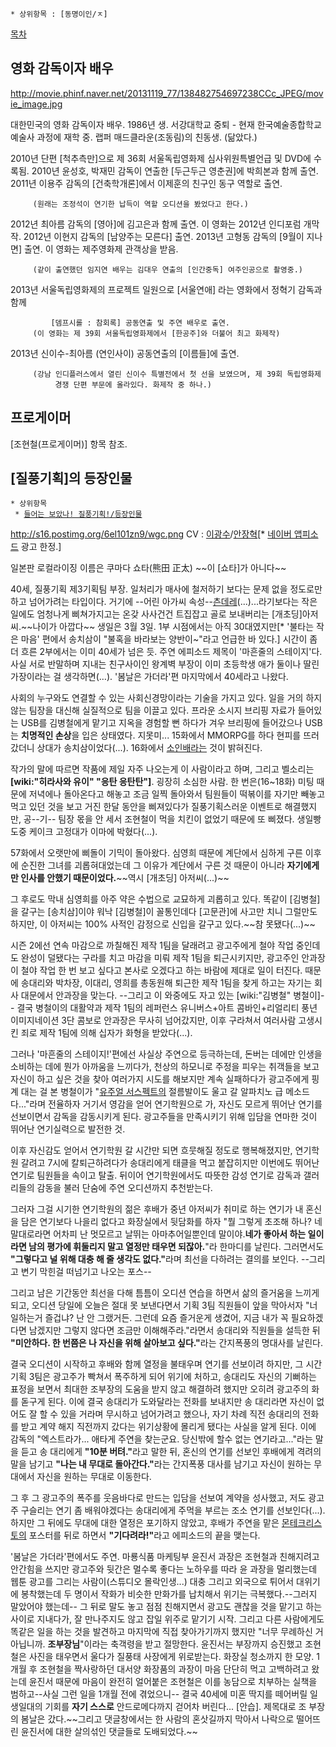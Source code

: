  * 상위항목 : [동명이인/ㅈ]
[[목차]]

== 영화 감독이자 배우 ==

http://movie.phinf.naver.net/20131119_77/138482754697238CCc_JPEG/movie_image.jpg

대한민국의 영화 감독이자 배우.
1986년 생.
서강대학교 중퇴 - 현재 한국예술종합학교 예술사 과정에 재학 중.
랩퍼 매드클라운(조동림)의 친동생. (닮았다.)

2010년 단편 [척추측만]으로 제 36회 서울독립영화제 심사위원특별언급 및 DVD에 수록됨.
2010년 윤성호, 박재민 감독이 연출한 [두근두근 영춘권]에 박희본과 함께 출연.
2011년 이용주 감독의 [건축학개론]에서 이제훈의 친구인 동구 역할로 출연.
      (원래는 조정석이 연기한 납득이 역할 오디션을 봤었다고 한다.)
2012년 최아름 감독의 [영아]에 김고은과 함께 출연. 이 영화는 2012년 인디포럼 개막작.
2012년 이현지 감독의 [남양주는 모른다] 출연.
2013년 고형동 감독의 [9월이 지나면] 출연. 이 영화는 제주영화제 관객상을 받음.
      (같이 출연했던 임지연 배우는 김대우 연출의 [인간중독] 여주인공으로 촬영중.)
2013년 서울독립영화제의 프로젝트 일원으로 [서울연애] 라는 영화에서 정혁기 감독과 함께
          [뎀프시롤 : 참회록] 공동연출 및 주연 배우로 출연. 
      (이 영화는 제 39회 서울독립영화제에서 [한공주]와 더불어 최고 화제작)
2013년 신이수-최아름 (연인사이) 공동연출의 [이름들]에 출연.
      (강남 인디플러스에서 열린 신이수 특별전에서 첫 선을 보였으며, 제 39회 독립영화제
           경쟁 단편 부문에 올라있다. 화제작 중 하나.)

== 프로게이머 ==
[조현철(프로게이머)] 항목 참조.
== [질풍기획]의 등장인물 ==

 * 상위항목
  * [[들어는 보았나! 질풍기획!/등장인물]]

http://s16.postimg.org/6el101zn9/wgc.png
CV : [[이광수]]/[[안장혁]][* [[네이버 앱피소드]] 광고 한정.]

일본판 로컬라이징 이름은 쿠마다 쇼타(熊田 正太) ~~이 [쇼타]가 아니다~~

40세, 질풍기획 제3기획팀 부장. 일처리가 매사에 철저하기 보다는 문제 없을 정도로만 하고 넘어가려는 타입이다. 거기에 --어린 아가씨 속성--[[츤데레]](...)...라기보다는 작은 일에도 엄청나게 삐쳐가지고는 온갖 사사건건 트집잡고 골로 보내버리는 [개초딩]아저씨.~~나이가 아깝다~~ 생일은 3월 3일. 1부 시점에서는 아직 30대였지만[* '불타는 작은 마음' 편에서 송치삼이 "불혹을 바라보는 양반이~"라고 언급한 바 있다.] 시간이 좀 더 흐른 2부에서는 이미 40세가 넘은 듯. 주연 에피소드 제목이 '마흔줄의 스테이지'다. 사실 서로 반말하며 지내는 친구사이인 왕계벽 부장이 이미 초등학생 애가 둘이나 딸린 가장이라는 걸 생각하면(…). '봄날은 가더라'편 마지막에서 40세라고 나왔다.

사회의 누구와도 연결할 수 있는 사회신경망이라는 기술을 가지고 있다. 일을 거의 하지 않는 팀장을 대신해 실질적으로 팀을 이끌고 있다. 프라운 소시지 브리핑 자료가 들어있는 USB를 김병철에게 맡기고 지옥을 경험할 뻔 하다가 겨우 브리핑에 들어갔으나 USB는 '''치명적인 손상'''을 입은 상태였다. 지못미...  15화에서 MMORPG를 하다 현피를 뜨러 갔더니 상대가 송치삼이었다(...). 16화에서 [[소인배]]라는 것이 밝혀진다.

작가의 말에 따르면 작품에 제일 자주 나오는게 이 사람이라고 하며, 그리고 벨소리는 '''[wiki:"히라사와 유이" "응탄 응탄탄"]'''. 굉장히 소심한 사람. 한 번은(16~18화) 미팅 때문에 저녁에나 돌아온다고 해놓고 조금 일찍 돌아와서 팀원들이 떡볶이를 자기만 빼놓고 먹고 있던 것을 보고 거진 한달 동안을 삐져있다가 질풍기획스러운 이벤트로 해결했지만, 공--기-- 팀장 몫을 안 세서 조현철이 먹을 치킨이 없었기 때문에 또 삐졌다. 생일빵 도중 케이크 고정대가 이마에 박혔다(...).

57화에서 오랫만에 삐돌이 기믹이 돌아왔다. 심영희 때문에 계단에서 심하게 구른 이후에 순진한 그녀를 괴롭혀대었는데 그 이유가 계단에서 구른 것 때문이 아니라 '''자기에게만 인사를 안했기 때문이었다.'''~~역시 [개초딩] 아저씨(...)~~

그 후로도 막내 심영희를 아주 약은 수법으로 교묘하게 괴롭히고 있다. 똑같이 [김병철]을 갈구는 [송치삼]이야 워낙 [김병철]이 꼴통인데다 [고문관]에 사고만 치니 그럴만도 하지만, 이 아저씨는 100% 사적인 감정으로 신입을 갈구고 있다.~~참 못됐다(...)~~

시즌 2에선 연속 마감으로 까칠해진 제작 1팀을 달래려고 광고주에게 철야 작업 중인데도 완성이 덜됐다는 구라를 치고 마감을 미뤄 제작 1팀을 퇴근시키지만, 광고주인 안과장이 철야 작업 한 번 보고 싶다고 본사로 오겠다고 하는 바람에 제대로 일이 터진다. 때문에 송대리와 박차장, 이대리, 영희를 총동원해 퇴근한 제작 1팀을 찾게 하고는 자기는 회사 대문에서 안과장을 맞는다. --그리고 이 와중에도 자고 있는 [wiki:"김병철" 병철이]-- 
결국 병철이의 대활약과 제작 1팀의 레퍼런스 유니버스+아트 콤바인+리얼리티 풍년 이미지네이션 3단 콤보로 안과장은 무사히 넘어갔지만, 이후 구라쳐서 여러사람 고생시킨 죄로 제작 1팀에 의해 십자가 화형을 받았다(...).

그러나 '마흔줄의 스테이지!'편에선 사실상 주연으로 등극하는데, 돈버는 데에만 인생을 소비하는 데에 뭔가 아까움을 느끼다가, 천상의 하모니로 주정을 피우는 취객들을 보고 자신이 하고 싶은 것을 찾아 여러가지 시도를 해보지만 계속 실패하다가 광고주에게 핑계 대는 걸 본 병철이가 "[[유주얼 서스펙트]]의 절름발이도 울고 갈 알파치노 급 메소드다..."라며 전율하자 거기서 영감을 얻어 연기학원으로 가, 자신도 모르게 뛰어난 연기를 선보이면서 감독을 감동시키게 된다. 광고주들을 만족시키기 위해 입담을 연마한 것이 뛰어난 연기실력으로 발전한 것.

이후 자신감도 얻어서 연기학원 갈 시간만 되면 흐뭇해질 정도로 행복해졌지만, 연기학원 갈려고 7시에 칼퇴근하려다가 송대리에게 태클을 먹고 붙잡히지만 이번에도 뛰어난 연기로 팀원들을 속이고 탈출. 뒤이어 연기학원에서도 따뜻한 감성 연기로 감독과 갤러리들의 감동을 불러 단숨에 주연 오디션까지 추천받는다.

그러자 그걸 시기한 연기학원의 젊은 후배가 중년 아저씨가 취미로 하는 연기가 내 혼신을 담은 연기보다 나을리 없다고 화장실에서 뒷담화를 하자 "뭘 그렇게 초조해 하나? 네 말대로라면 어차피 난 멋모르고 날뛰는 아마추어일뿐인데 말이야.'''네가 좋아서 하는 일이라면 남의 평가에 휘둘리지 말고 열정만 태우면 되잖아.'''"라 한마디를 날린다. 그러면서도 '''"그렇다고 널 위해 대충 해 줄 생각도 없다."'''라며 최선을 다하려는 결의를 보인다. --그리고 변기 막힌걸 떠넘기고 나오는 포스--  

그리고 남은 기간동안 최선을 다해 틈틈이 오디션 연습을 하면서 삶의 즐거움을 느끼게 되고, 오디션 당일에 오늘은 절대 못 보낸다면서 기획 3팀 직원들이 앞을 막아서자 "너 일하는거 즐겁냐? 난 안 그랬거든. 그런데 요즘 즐거운게 생겼어, 지금 내가 꼭 필요하겠다면 남겠지만 그렇지 않다면 조금만 이해해주라."라면서 송대리와 직원들을 설득한 뒤 '''"미안하다. 한 번쯤은 나 자신을 위해 살아보고 싶다."'''라는 간지폭풍의 명대사를 날린다.

결국 오디션이 시작하고 후배와 함께 열정을 불태우며 연기를 선보이려 하지만, 그 시간 기획 3팀은 광고주가 빡쳐서 폭주하게 되어 위기에 처하고, 송대리도 자신의 기뻐하는 표정을 보면서 최대한 조부장의 도움을 받지 않고 해결하려 했지만 오히려 광고주의 화를 돋구게 된다. 이에 결국 송대리가 도와달라는 전화를 보내지만 송 대리라면 자신이 없어도 잘 할 수 있을 거라며 무시하고 넘어가려고 했으나, 자기 차례 직전 송대리의 전화를 받고 계약 해지 직전까지 갔다는 위기상황에 몰리게 됐다는 사실을 알게 된다. 이에 감독의 "엑스트라가... 애타게 주연을 찾는군요. 당신밖에 할수 없는 연기라고..."라는 말을 듣고 송 대리에게 '''"10분 버텨."'''라고 말한 뒤, 혼신의 연기를 선보인 후배에게 격려의 말을 남기고 '''"나는 내 무대로 돌아간다."'''라는 간지폭풍 대사를 남기고 자신이 원하는 무대에서 자신을 원하는 무대로 이동한다.

그 후 그 광고주의 폭주를 웃음바다로 만드는 입담을 선보여 계약을 성사했고, 저도 광고주 구슬리는 연기 좀 배워야겠다는 송대리에게 주먹을 부르는 조소 연기를 선보인다(...). 하지만 그 뒤에도 무대에 대한 열정은 포기하지 않았고, 후배가 주연을 맡은 [[몬테크리스토(뮤지컬)|몬테크리스토]]의 포스터를 뒤로 하면서 '''"기다려라!"'''라고 에피소드의 끝을 맺는다.

'봄날은 가더라'편에서도 주연. 마룡식품 마케팅부 윤진서 과장은 조현철과 친해지려고 안간힘을 쓰지만 광고주와 뒷간은 멀수록 좋다는 노하우를 따라 윤 과장을 멀리했는데 웹툰 광고를 그리는 사람이(스튜디오 몰락인생...) 대충 그리고 외국으로 튀어서 대위기에 봉착했는데 두 명이서 작화가 비슷한 만화가를 납치해서 위기는 극복했다.--그러지 말았어야 했는데-- 그 뒤로 말도 놓고 점점 친해지면서 광고도 괜찮을 것을 맡기고 하는 사이로 지내다가, 잘 만나주지도 않고 잡일 위주로 맡기기 시작. 그리고 다른 사람에게도 똑같은 일을 하는 것을 발견하고 마지막에 직접 찾아가기까지 했지만 "너무 무례하신 거 아닙니까. '''조부장님'''"이라는 축객령을 받고 절망한다. 윤진서는 부장까지 승진했고 조현철은 사진을 태우면서 울다가 질풍태 사장에게 위로받는다. 화장실 청소까지 한 모양. 1개월 후 조현철을 짝사랑하던 대서양 화장품의 과장이 마음 단단히 먹고 고백하려고 왔는데 윤진서 때문에 마음이 완전히 얼어붙은 조현철은 이를 농담으로 치부하는 실책을 범하고--사실 그런 일을 1개월 전에 겪었으니-- 결국 40세에 미혼 딱지를 떼어버릴 일생일대의 기회를 '''자기 스스로''' 안드로메다까지 걷어차 버린다... [안습]. 제목대로 조 부장의 봄날은 갔다.~~그리고 댓글창에서는 한 사람의 혼삿길까지 막아서 나락으로 떨어뜨린 윤진서에 대한 살의섞인 댓글들로 도배되었다.~~
